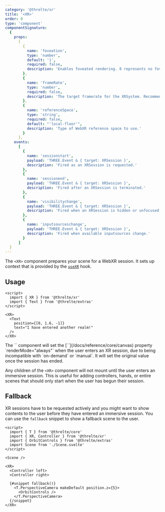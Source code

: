 ```yaml
---
category: '@threlte/xr'
title: '<XR>'
order: 0
type: 'component'
componentSignature:
  {
    props:
      [
        {
          name: 'foveation',
          type: 'number',
          default: '1',
          required: false,
          description: 'Enables foveated rendering. 0 represents no foveation, full resolution. 1 represents maximum foveation, with the edges rendered at a lower resolution.'
        },
        {
          name: 'frameRate',
          type: 'number',
          required: false,
          description: 'The target framerate for the XRSystem. Recommended range is 72-120. Default is unset and left to the device. Smaller rates give more CPU headroom at the cost of responsiveness. If your experience cannot effectively reach the target framerate, it will be subject to frame reprojection which will halve the effective framerate. Choose a conservative estimate that balances responsiveness and headroom based on your experience.'
        },
        {
          name: 'referenceSpace',
          type: 'string',
          required: false,
          default: "'local-floor'",
          description: 'Type of WebXR reference space to use.'
        }
      ],
    events:
      [
        {
          name: 'sessionstart',
          payload: 'THREE.Event & { target: XRSession }',
          description: 'Fired as an XRSession is requested.'
        },
        {
          name: 'sessionend',
          payload: 'THREE.Event & { target: XRSession }',
          description: 'Fired after an XRSession is terminated.'
        },
        {
          name: 'visibilitychange',
          payload: 'THREE.Event & { target: XRSession }',
          description: 'Fired when an XRSession is hidden or unfocused.'
        },
        {
          name: 'inputsourceschange',
          payload: 'THREE.Event & { target: XRSession }',
          description: 'Fired when available inputsources change.'
        }
      ]
  }
---
```


The `<XR>` component prepares your scene for a WebXR session. It sets up context that is provided by the [`useXR`](/docs/reference/xr/use-xr) hook.

## Usage

```svelte
<script>
  import { XR } from '@threlte/xr'
  import { Text } from '@threlte/extras'
</script>

<XR>
  <Text
    position={[0, 1.6, -1]}
    text="I have entered another realm!"
  />
</XR>
```

<Tip type="warning">
  The `<XR>` component will set the [`<Canvas>`](/docs/reference/core/canvas) property `renderMode="always"` when the user enters an XR session, due to being incompatible with `on-demand` or `manual`. It will set the original value once the session has ended.
</Tip>

Any children of the `<XR>` component will not mount until the user enters an immersive session. This is useful for adding controllers, hands, or entire scenes that should only start when the user has begun their session.

## Fallback

XR sessions have to be requested actively and you might want to show contents to the user before they have entered an immersive session. You can use the `fallback` snippet to show a fallback scene to the user.

```svelte
<script>
  import { T } from '@threlte/core'
  import { XR, Controller } from '@threlte/xr'
  import { OrbitControls } from '@threlte/extras'
  import Scene from './Scene.svelte'
</script>

<Scene />

<XR>
  <Controller left>
  <Controller right>

  {#snippet fallback()}
    <T.PerspectiveCamera makeDefault position.z={5}>
      <OrbitControls />
    </T.PerspectiveCamera>
  {/snippet}
</XR>
```
